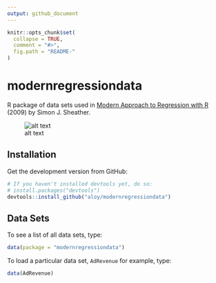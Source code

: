 ```yaml
---
output: github_document
---
```


<!-- README.md is generated from README.Rmd. Please edit that file -->

```r
knitr::opts_chunk$set(
  collapse = TRUE,
  comment = "#>",
  fig.path = "README-"
)
```

modernregressiondata
====================

R package of data sets used in [Modern Approach to Regression with R](http://www.stat.tamu.edu/~sheather/book/index.php) (2009) by Simon J. Sheather.

![alt text](sheatherbook.JPG)


Installation
------------

Get the development version from GitHub:

``` r
# If you haven't installed devtools yet, do so:
# install.packages("devtools")
devtools::install_github("aloy/modernregressiondata")
```

Data Sets
---------

To see a list of all data sets, type:

```r
data(package = "modernregressiondata")
```

To load a particular data set, `AdRevenue` for example, type:

```r
data(AdRevenue)
```
